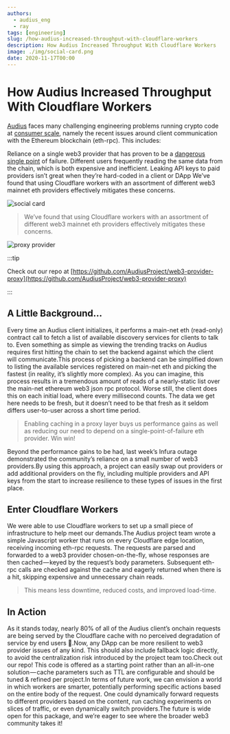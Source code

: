 ```yaml
---
authors:
  - audius_eng
  - ray
tags: [engineering]
slug: /how-audius-increased-throughput-with-cloudflare-workers
description: How Audius Increased Throughput With Cloudflare Workers
image: ./img/social-card.png
date: 2020-11-17T00:00
---
```


# How Audius Increased Throughput With Cloudflare Workers

[Audius](https://audius.co/) faces many challenging engineering problems running
crypto code at [consumer scale](https://dashboard.audius.org/), namely the
recent issues around client communication with the Ethereum blockchain
(eth-rpc). This includes:

Reliance on a single web3 provider that has proven to be a
[dangerous single point](https://thedefiant.io/an-infrastructure-outage-temporarily-broke-defi/)
of failure. Different users frequently reading the same data from the chain,
which is both expensive and inefficient. Leaking API keys to paid providers
isn’t great when they’re hard-coded in a client or DApp We’ve found that using
Cloudflare workers with an assortment of different web3 mainnet eth providers
effectively mitigates these concerns.

![social card](./img/social-card.png)

<!--truncate-->

> We’ve found that using Cloudflare workers with an assortment of different web3
> mainnet eth providers effectively mitigates these concerns.

![proxy provider](./img/proxy-provider.png)

:::tip

Check out our repo at
[https://github.com/AudiusProject/web3-provider-proxy](https://github.com/AudiusProject/web3-provider-proxy)

:::

## A Little Background…

Every time an Audius client initializes, it performs a main-net eth (read-only)
contract call to fetch a list of available discovery services for clients to
talk to. Even something as simple as viewing the trending tracks on Audius
requires first hitting the chain to set the backend against which the client
will communicate.This process of picking a backend can be simplified down to
listing the available services registered on main-net eth and picking the
fastest (in reality, it’s slightly more complex). As you can imagine, this
process results in a tremendous amount of reads of a nearly-static list over the
main-net ethereum web3 json rpc protocol. Worse still, the client does this on
each initial load, where every millisecond counts. The data we get here needs to
be fresh, but it doesn’t need to be that fresh as it seldom differs user-to-user
across a short time period.

> Enabling caching in a proxy layer buys us performance gains as well as
> reducing our need to depend on a single-point-of-failure eth provider. Win
> win!

Beyond the performance gains to be had, last week’s Infura outage demonstrated
the community’s reliance on a small number of web3 providers.By using this
approach, a project can easily swap out providers or add additional providers on
the fly, including multiple providers and API keys from the start to increase
resilience to these types of issues in the first place.

## Enter Cloudflare Workers

We were able to use Cloudflare workers to set up a small piece of infrastructure
to help meet our demands.The Audius project team wrote a simple Javascript
worker that runs on every Cloudflare edge location, receiving incoming eth-rpc
requests. The requests are parsed and forwarded to a web3 provider
chosen-on-the-fly, whose responses are then cached — keyed by the request’s body
parameters. Subsequent eth-rpc calls are checked against the cache and eagerly
returned when there is a hit, skipping expensive and unnecessary chain reads.

> This means less downtime, reduced costs, and improved load-time.

## In Action

As it stands today, nearly 80% of all of the Audius client’s onchain requests
are being served by the Cloudflare cache with no perceived degradation of
service by end users 🎉.Now, any DApp can be more resilient to web3 provider
issues of any kind. This should also include fallback logic directly, to avoid
the centralization risk introduced by the project team too.Check out our repo!
This code is offered as a starting point rather than an all-in-one
solution — cache parameters such as TTL are configurable and should be tuned &
refined per project.In terms of future work, we can envision a world in which
workers are smarter, potentially performing specific actions based on the entire
body of the request. One could dynamically forward requests to different
providers based on the content, run caching experiments on slices of traffic, or
even dynamically switch providers.The future is wide open for this package, and
we’re eager to see where the broader web3 community takes it!
